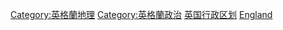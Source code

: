 {{Commons category|Subdivisions of England}}

{{Catmore}}

[[Category:英格蘭地理|Category:英格蘭地理]]
[[Category:英格蘭政治|Category:英格蘭政治]]
[[Category:英国行政区划|]]
[[Category:歐洲國家行政區劃‎|England]]